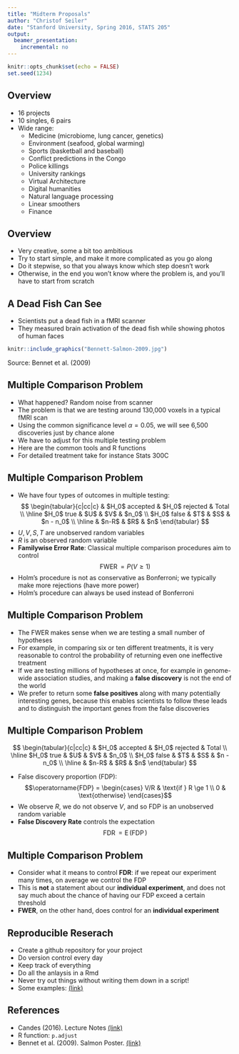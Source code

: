 ```yaml
---
title: "Midterm Proposals"
author: "Christof Seiler"
date: "Stanford University, Spring 2016, STATS 205"
output:
  beamer_presentation:
    incremental: no
---
```


```r
knitr::opts_chunk$set(echo = FALSE)
set.seed(1234)
```

## Overview

* 16 projects
* 10 singles, 6 pairs
* Wide range:
    * Medicine (microbiome, lung cancer, genetics)
    * Environment (seafood, global warming)
    * Sports (basketball and baseball)
    * Conflict predictions in the Congo
    * Police killings
    * University rankings
    * Virtual Architecture
    * Digital humanities
    * Natural language processing
    * Linear smoothers
    * Finance

## Overview

* Very creative, some a bit too ambitious
* Try to start simple, and make it more complicated as you go along
* Do it stepwise, so that you always know which step doesn't work
* Otherwise, in the end you won't know where the problem is, and you'll have to start from scratch

## A Dead Fish Can See

* Scientists put a dead fish in a fMRI scanner
* They measured brain activation of the dead fish while showing photos of human faces
```r
knitr::include_graphics("Bennett-Salmon-2009.jpg")
```

Source: Bennet et al. (2009)

## Multiple Comparison Problem

* What happened? Random noise from scanner
* The problem is that we are testing around 130,000 voxels in a typical fMRI scan
* Using the common significance level $\alpha = 0.05$, we will see 6,500 discoveries just by chance alone
* We have to adjust for this multiple testing problem
* Here are the common tools and R functions
* For detailed treatment take for instance Stats 300C

## Multiple Comparison Problem

* We have four types of outcomes in multiple testing:
$$
\begin{tabular}{c|cc|c}
 & $H_0$ accepted & $H_0$ rejected & Total \\
\hline
$H_0$ true & $U$ & $V$ & $n_0$ \\
$H_0$ false & $T$ & $S$ & $n - n_0$ \\
\hline
 & $n-R$ & $R$ & $n$
\end{tabular}
$$
* $U,V,S,T$ are unobserved random variables 
* $R$ is an observed random variable
* **Familywise Error Rate**: Classical multiple comparison procedures aim to control
$$\operatorname{FWER} = P(V \ge 1)$$
* Holm's procedure is not as conservative as Bonferroni; we typically make more rejections (have more power)
* Holm's procedure can always be used instead of Bonferroni

## Multiple Comparison Problem

* The FWER makes sense when we are testing a small number of hypotheses
* For example, in comparing six or ten different treatments, it is very reasonable to control the probability of returning even one ineffective treatment
* If we are testing millions of hypotheses at once, for example in genome-wide association studies, and making a **false discovery** is not the end of the world
* We prefer to return some **false positives** along with many potentially interesting genes, because this enables scientists to follow these leads and to distinguish the important genes from the false discoveries

## Multiple Comparison Problem

$$
\begin{tabular}{c|cc|c}
 & $H_0$ accepted & $H_0$ rejected & Total \\
\hline
$H_0$ true & $U$ & $V$ & $n_0$ \\
$H_0$ false & $T$ & $S$ & $n - n_0$ \\
\hline
 & $n-R$ & $R$ & $n$
\end{tabular}
$$

* False discovery proportion (FDP): 
$$\operatorname{FDP} = \begin{cases} V/R & \text{if } R \ge 1 \\ 0 & \text{otherwise} \end{cases}$$
* We observe $R$, we do not observe $V$, and so FDP is an unobserved random variable
* **False Discovery Rate** controls the expectation
$$\operatorname{FDR} = \operatorname{E}(\operatorname{FDP})$$

## Multiple Comparison Problem

* Consider what it means to control **FDR**: if we repeat our experiment many times, on average we control the FDP
*  This is **not** a statement about our **individual experiment**, and does not say much about the chance of having our FDP exceed a certain threshold
* **FWER**, on the other hand, does control for an **individual experiment**

## Reproducible Reserach

* Create a github repository for your project
* Do version control every day
* Keep track of everything
* Do all the anlaysis in a Rmd
* Never try out things without writing them down in a script!
* Some examples: [(link)](http://statweb.stanford.edu/~susan/papers/PSBRR.html)

## References

* Candes (2016). Lecture Notes [(link)](http://statweb.stanford.edu/~candes/stats300c/lectures.html)
* R function: ``p.adjust``
* Bennet et al. (2009). Salmon Poster. [(link)](http://prefrontal.org/files/posters/Bennett-Salmon-2009.jpg)
